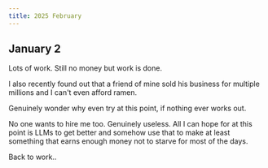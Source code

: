 ```yaml
---
title: 2025 February
---
```


## January 2

Lots of work. Still no money but work is done.

I also recently found out that a friend of mine sold his business for multiple millions and I can't even afford ramen.

Genuinely wonder why even try at this point, if nothing ever works out.

No one wants to hire me too. Genuinely useless. All I can hope for at this point is LLMs to get better and somehow use that to make at least something that earns enough money not to starve for most of the days.

Back to work..
